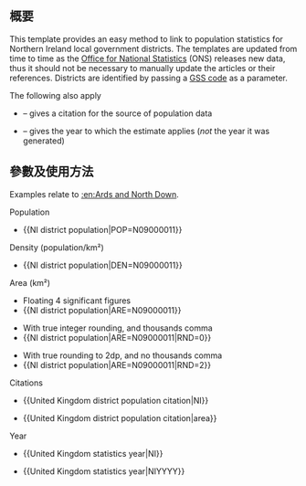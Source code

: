 {{NoteTA|G1=MediaWiki}}{{Documentation subpage}}<!-- 在本行下編輯模板說明 -->

== 概要 ==
This template provides an easy method to link to population statistics for Northern Ireland local government districts.  The templates are updated from time to time as the [[Office for National Statistics]] (ONS) releases new data, thus it should not be necessary to manually update the articles or their references.  Districts are identified by passing a [[ONS coding system|GSS code]] as a parameter.

The following also apply
*{{tl|United Kingdom district population citation}} – gives a citation for the source of population data
*{{tl|United Kingdom statistics year}} – gives the year to which the estimate applies (''not'' the year it was generated)

== 參數及使用方法 ==
Examples relate to [[:en:Ards and North Down]].

;Population
*<nowiki>{{NI district population|POP=N09000011}}</nowiki>
{{NI district population|POP=N09000011}}
;Density (population/km²)
*<nowiki>{{NI district population|DEN=N09000011}}</nowiki>
{{NI district population|DEN=N09000011}}
;Area (km²)
*Floating 4 significant figures
*<nowiki>{{NI district population|ARE=N09000011}}</nowiki>
{{NI district population|ARE=N09000011}}
*With true integer rounding, and thousands comma
*<nowiki>{{NI district population|ARE=N09000011|RND=0}}</nowiki>
{{NI district population|ARE=N09000011|RND=0}}
*With true rounding to 2dp, and no thousands comma
*<nowiki>{{NI district population|ARE=N09000011|RND=2}}</nowiki>
{{NI district population|ARE=N09000011|RND=2}}
;Citations
*<nowiki>{{United Kingdom district population citation|NI}}</nowiki>
{{United Kingdom district population citation|NI}}
*<nowiki>{{United Kingdom district population citation|area}}</nowiki>
{{United Kingdom district population citation|area}}
;Year
*<nowiki>{{United Kingdom statistics year|NI}}</nowiki>
{{United Kingdom statistics year|NI}}
*<nowiki>{{United Kingdom statistics year|NIYYYY}}</nowiki>
{{United Kingdom statistics year|NIYYYY}}

<!--
== 範例 ==

== 重定向 ==

== 注意事项 ==

== 模板编辑说明 ==

== 參見 ==
-->

<includeonly>{{Sandbox other||<!-- 本行下加入模板的分類 -->
[[Category:Templates for UK subdivision lookups]]
}}</includeonly>